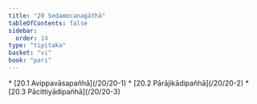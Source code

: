 ```yaml
---
title: "20 Sedamocanagāthā"
tableOfContents: false
sidebar:
  order: 14
type: "tipitaka"
basket: "vi"
book: "pari"
---
```



<DynamicBreadcrumb />



<TableOfContents book="pari" section="20">
* [20.1 Avippavāsapañhā](/20/20-1)
* [20.2 Pārājikādipañhā](/20/20-2)
* [20.3 Pācittiyādipañhā](/20/20-3)
</TableOfContents>